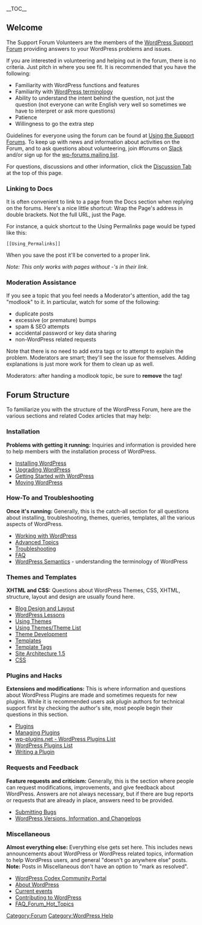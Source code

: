 {{Languages|
{{en|Support Forum Volunteers}}
{{es|Voluntarios del foro de ayuda}}
{{ja|Support Forum Volunteers}}
{{th|Support Forum Volunteers}}
{{pt-br|Voluntários do Fórum de Suporte}}
{{ko|Support Forum Volunteers}}
}}

__TOC__
== Welcome ==

The Support Forum Volunteers are the members of the [http://wordpress.org/support/ WordPress Support Forum] providing answers to your WordPress problems and issues. 

If you are interested in volunteering and helping out in the forum, there is no criteria. Just pitch in where you see fit.  It is recommended that you have the following:

* Familiarity with WordPress functions and features
* Familiarity with [[WordPress Semantics|WordPress terminology]]
* Ability to understand the intent behind the question, not just the question (not everyone can write English very well so sometimes we have to interpret or ask more questions)
* Patience
* Willingness to go the extra step

Guidelines for everyone using the forum can be found at [[Using the Support Forums]]. To keep up with news and information about activities on the Forum, and to ask questions about volunteering, join #forums on [https://make.wordpress.org/chat/ Slack] and/or sign up for the [http://lists.automattic.com/mailman/listinfo/wp-forums wp-forums mailing list].

For questions, discussions and other information, click the [[Talk:Support_Forum_Volunteers|Discussion Tab]] at the top of this page.

=== Linking to Docs ===
It is often convenient to link to a page from the Docs section when replying on the forums. Here's a nice little shortcut:  Wrap the Page's address in double brackets. Not the full URL, just the Page.

For instance, a quick shortcut to the Using Permalinks page would be typed like this:
<pre>[[Using_Permalinks]] </pre>
When you save the post it'll be converted to a proper link.

''Note: This only works with pages without -'s in their link.''

=== Moderation Assistance===
If you see a topic that you feel needs a Moderator's attention, add the tag "modlook" to it. In particular, watch for some of the following:
* duplicate posts
* excessive (or premature) bumps
* spam & SEO attempts
* accidental password or key data sharing
* non-WordPress related requests

Note that there is no need to add extra tags or to attempt to explain the problem. Moderators are smart; they'll see the issue for themselves. Adding explanations is just more work for them to clean up as well.

Moderators: after handing a modlook topic, be sure to '''remove''' the tag!

== Forum Structure ==

To familiarize you with the structure of the WordPress Forum, here are the various sections and related Codex articles that may help:

=== Installation ===

'''Problems with getting it running:''' Inquiries and information is provided here to help members with the installation process of WordPress.

* [[Installing WordPress]]
* [[Upgrading WordPress]]
* [[Getting Started with WordPress]]
* [[Moving WordPress]]

=== How-To and Troubleshooting ===

'''Once it's running:''' Generally, this is the catch-all section for all questions about installing, troubleshooting, themes, queries, templates, all the various aspects of WordPress.

* [[Working with WordPress]]
* [[Advanced Topics]]
* [[Troubleshooting]]
* [[FAQ]]
* [[WordPress Semantics]] - understanding the terminology of WordPress

=== Themes and Templates ===

'''XHTML and CSS:''' Questions about WordPress Themes, CSS, XHTML, structure, layout and design are usually found here.

* [[Blog Design and Layout]]
* [[WordPress Lessons]]
* [[Using Themes]]
* [[Using Themes/Theme List]]
* [[Theme Development]]
* [[Templates]]
* [[Template Tags]]
* [[Site Architecture 1.5]]
* [[CSS]]

=== Plugins and Hacks ===

'''Extensions and modifications:''' This is where information and questions about WordPress Plugins are made and sometimes requests for new plugins. While it is recommended users ask plugin authors for technical support first by checking the author's site, most people begin their questions in this section.

* [[Plugins]]
* [[Managing Plugins]]
* [http://www.wp-plugins.net/ wp-plugins.net - WordPress Plugins List]
* [[Plugins#WordPress_Plugins_List|WordPress Plugins List]]
* [[Writing a Plugin]]

=== Requests and Feedback ===

'''Feature requests and criticism:''' Generally, this is the section where people can request modifications, improvements, and give feedback about WordPress. Answers are not always necessary, but if there are bug reports or requests that are already in place, answers need to be provided.

* [[Submitting Bugs]]
* [[About_WordPress#WordPress_Versions|WordPress Versions, Information, and Changelogs]]

=== Miscellaneous ===

'''Almost everything else:''' Everything else gets set here. This includes news announcements about WordPress or WordPress related topics, information to help WordPress users, and general "doesn't go anywhere else" posts.<br />  
'''Note:''' Posts in Miscellaneous don't have an option to "mark as resolved".

* [[Codex:Community_Portal|WordPress Codex Community Portal]]
* [[About WordPress]]
* [[Current events]]
* [[Contributing to WordPress]]
* [[FAQ_Forum_Hot_Topics]]


[[Category:Forum]]
[[Category:WordPress Help]]